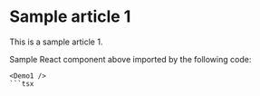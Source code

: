 
# Sample article 1

This is a sample article 1.

<Demo1 />

Sample React component above imported by the following code:

````tsx
<Demo1 />
```tsx
````

